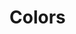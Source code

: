 
<Meta title="Design System/Foundation/Colors" />

# Colors

<ColorPalette>
  <ColorItem
    title="blue-100"
    subtitle="theme.color.blue[100]"
    colors={[theme.color.blue[100]]}
  />
  <ColorItem
    title="blue-200"
    subtitle="theme.color.blue[200]"
    colors={[theme.color.blue[200]]}
  />
  <ColorItem
    title="blue-300"
    subtitle="theme.color.blue[300]"
    colors={[theme.color.blue[300]]}
  />
  <ColorItem
    title="red-100"
    subtitle="theme.color.red[100]"
    colors={[theme.color.red[100]]}
  />
  <ColorItem
    title="red-200"
    subtitle="theme.color.red[200]"
    colors={[theme.color.red[200]]}
  />
  <ColorItem
    title="red-300"
    subtitle="theme.color.red[300]"
    colors={[theme.color.red[300]]}
  />
  <ColorItem
    title="Monochrome"
    subtitle="theme.color.monochrome[code]"
    colors={[
      theme.color.monochrome.[100],
      theme.color.monochrome.[200],
      theme.color.monochrome.[300],
      theme.color.monochrome.[400],
      theme.color.monochrome.[500],
      theme.color.monochrome.[600],
      theme.color.monochrome.[700],
      theme.color.monochrome.[800],
      theme.color.monochrome.[900],
    ]}
  />
</ColorPalette>
